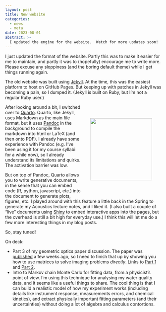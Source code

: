```yaml
---
layout: post
title: New website
categories:
  - news
  - meta
date: 2023-08-01
abstract: >-
  I updated the engine for the website.  Watch for more updates soon!
---
```


I just updated the format of the website.  Partly this was to make it easier for me to maintain, and partly it was to (hopefully) encourage me to write more.
Please excuse any sloppiness (and the boring default theme) while I get things running again.

The old website was built using [Jekyll](https://jekyllrb.com/).  At the time, this was the easiest platform to host on GitHub Pages.  But keeping up with patches in Jekyll was becoming a pain, so I dumped it.  (Jekyll is built on Ruby, but I'm not a regular Ruby user.)

:::{style="float: right; position: relative; top: 0px; padding: 30px;"}
![](/assets/figs/quarto.png){alt-text="Quarto" width=200px} 
:::

After looking around a bit, I switched over to [Quarto](https://quarto.org).  Quarto, like Jekyll, uses Markdown as the main file format, but it uses [Pandoc](https://pandoc.org) in the background to compile the markdown into html or LaTeX (and then onto PDF).  I already have some experience with Pandoc (e.g. I've been using it for my course syllabi for a while now), so I already understand its limitations and quirks.  The activation barrier was low.

But on top of Pandoc, Quarto allows you to write generative documents, in the sense that you can embed code (R, python, javascript, etc.) into the document to generate plots, figures, etc.  I played around with this feature a little back in the Spring to generate my Acoustics lecture notes, and I liked it.
(I also built a couple of "live" documents using [Shiny](https://shiny.rstudio.com/py/index.html) to embed interactive apps into the pages, but the overhead is still a bit high for everyday use.)  I think this will let me do a few more interesting things in my blog posts.

So, stay tuned!

On deck:

- Part 3 of my geometric optics paper discussion. The paper was [published](https://doi.org/10.1119/5.0083069) a few weeks ago, so I need to finish that up by showing you how to use matrices to solve imaging problems *directly*.  Links to [Part 1](/posts/2022-05-20-HomogeneousOptics-1.html) and [Part 2](/posts/2022-07-01-HomogeneousOptics-2.html).
- Intro to Markov chain Monte Carlo for fitting data, from a physicist's point of view.  I'm using this technique for analysing my water quality data, and it seems like a useful things to share.  The cool thing is that I can build a realistic model of how my experiment works (including details like instrument response, measurements errors, and chemical kinetics), and extract physically important fitting parameters (and their uncertainties) without doing a lot of algebra and calculus contortions.
